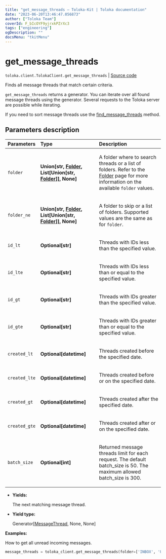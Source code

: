 ```yaml
---
title: "get_message_threads — Toloka-Kit | Toloka documentation"
date: "2023-06-20T13:46:47.056873"
author: ["Toloka Team"]
coverId: F_bIcOYF9yjrxkPZrXc3
tags: ["engineering"]
ogDescription: ""
docsMenu: "tkitMenu"
---
```


# get_message_threads

`toloka.client.TolokaClient.get_message_threads` | [Source code](https://github.com/Toloka/toloka-kit/blob/v1.2.0/src/client/__init__.py#L1067)

Finds all message threads that match certain criteria.

`get_message_threads` returns a generator. You can iterate over all found message threads using the generator. Several requests to the Toloka server are possible while iterating.

If you need to sort message threads use the [find_message_threads](/docs/toloka-kit/reference/toloka.client.TolokaClient.find_message_threads) method.

## Parameters description

| Parameters | Type | Description |
| :----------| :----| :-----------|
`folder`|**Union\[str, [Folder](/docs/toloka-kit/reference/toloka.client.message_thread.Folder), List\[Union\[str, [Folder](/docs/toloka-kit/reference/toloka.client.message_thread.Folder)\]\], None\]**|<p>A folder where to search threads or a list of folders. Refer to the [Folder](/docs/toloka-kit/reference/toloka.client.message_thread.Folder) page for more information on the available `folder` values.</p>
`folder_ne`|**Union\[str, [Folder](/docs/toloka-kit/reference/toloka.client.message_thread.Folder), List\[Union\[str, [Folder](/docs/toloka-kit/reference/toloka.client.message_thread.Folder)\]\], None\]**|<p>A folder to skip or a list of folders. Supported values are the same as for `folder`.</p>
`id_lt`|**Optional\[str\]**|<p>Threads with IDs less than the specified value.</p>
`id_lte`|**Optional\[str\]**|<p>Threads with IDs less than or equal to the specified value.</p>
`id_gt`|**Optional\[str\]**|<p>Threads with IDs greater than the specified value.</p>
`id_gte`|**Optional\[str\]**|<p>Threads with IDs greater than or equal to the specified value.</p>
`created_lt`|**Optional\[datetime\]**|<p>Threads created before the specified date.</p>
`created_lte`|**Optional\[datetime\]**|<p>Threads created before or on the specified date.</p>
`created_gt`|**Optional\[datetime\]**|<p>Threads created after the specified date.</p>
`created_gte`|**Optional\[datetime\]**|<p>Threads created after or on the specified date.</p>
`batch_size`|**Optional\[int\]**|<p>Returned message threads limit for each request. The default batch_size is 50. The maximum allowed batch_size is 300.</p>

* **Yields:**

  The next matching message thread.

* **Yield type:**

  Generator\[[MessageThread](/docs/toloka-kit/reference/toloka.client.message_thread.MessageThread), None, None\]

**Examples:**

How to get all unread incoming messages.

```python
message_threads = toloka_client.get_message_threads(folder=['INBOX', 'UNREAD'])
```
